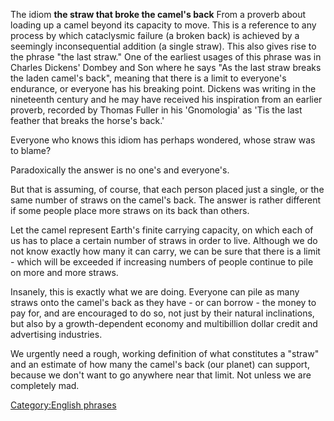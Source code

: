 The idiom '''the straw that broke the camel's back''' From a proverb about loading up a camel beyond its capacity to move.  This is a reference to any process by which cataclysmic failure (a broken back) is achieved by a seemingly inconsequential addition (a single straw).  This also gives rise to the phrase "the last straw."
One of the earliest usages of this phrase was in Charles Dickens' Dombey and Son where he says "As the last straw breaks the laden camel's back", meaning that there is a limit to everyone's endurance, or everyone has his breaking point. Dickens was writing in the nineteenth century and he may have received his inspiration from an earlier proverb, recorded by Thomas Fuller in his 'Gnomologia' as 'Tis the last feather that breaks the horse's back.'
[[Category:English phrases]]
{{Vocab-stub}}

Everyone who knows this idiom has perhaps wondered, whose straw was to blame?

Paradoxically the answer is no one's and everyone's.

But that is assuming, of course, that each person placed just a single, or the same number of straws on the camel's back. The answer is rather different if some people place more straws on its back than others. 

Let the camel represent Earth's finite carrying capacity, on which each of us has to place a certain number of straws in order to live. Although we do not know exactly how many it can carry, we can be sure that there is a limit - which will be exceeded if increasing numbers of people continue to pile on more and more straws.

Insanely, this is exactly what we are doing. Everyone can pile as many straws onto the camel's back as they have - or can borrow - the money to pay for, and are encouraged to do so, not just by their natural inclinations, but also by a growth-dependent economy and multibillion dollar credit and advertising industries. 

We urgently need a rough, working definition of what constitutes a "straw" and an estimate of how many the camel's back (our planet) can support, because we don't want to go anywhere near that limit. Not unless we are completely mad.